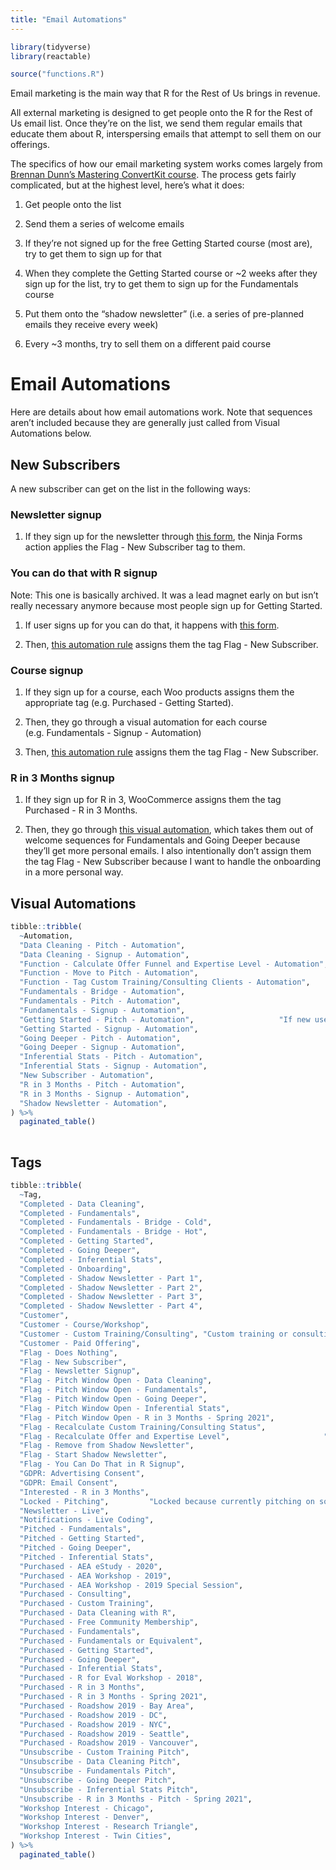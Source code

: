 ```yaml
---
title: "Email Automations"
---
```


```r
library(tidyverse)
library(reactable)

source("functions.R")
```

Email marketing is the main way that R for the Rest of Us brings in revenue.

All external marketing is designed to get people onto the R for the Rest of Us email list. Once they're on the list, we send them regular emails that educate them about R, interspersing emails that attempt to sell them on our offerings.

The specifics of how our email marketing system works comes largely from [Brennan Dunn's Mastering ConvertKit course](https://createandsell.co/courses/mastering-convertkit). The process gets fairly complicated, but at the highest level, here's what it does:

1.  Get people onto the list

2.  Send them a series of welcome emails

3.  If they're not signed up for the free Getting Started course (most are), try to get them to sign up for that

4.  When they complete the Getting Started course or \~2 weeks after they sign up for the list, try to get them to sign up for the Fundamentals course

5.  Put them onto the "shadow newsletter" (i.e. a series of pre-planned emails they receive every week)

6.  Every \~3 months, try to sell them on a different paid course

# Email Automations

Here are details about how email automations work. Note that sequences aren't included because they are generally just called from Visual Automations below.

## New Subscribers

A new subscriber can get on the list in the following ways:

### Newsletter signup

1.  If they sign up for the newsletter through [this form](https://rfortherestofus.com/wp-admin/admin.php?page=ninja-forms&form_id=3), the Ninja Forms action applies the Flag - New Subscriber tag to them.

### You can do that with R signup

Note: This one is basically archived. It was a lead magnet early on but isn't really necessary anymore because most people sign up for Getting Started.

1.  If user signs up for you can do that, it happens with [this form](https://rfortherestofus.com/wp-admin/admin.php?page=ninja-forms&form_id=4).

2.  Then, [this automation rule](https://app.convertkit.com/rules#/1977704) assigns them the tag Flag - New Subscriber.

### Course signup

1.  If they sign up for a course, each Woo products assigns them the appropriate tag (e.g. Purchased - Getting Started).

2.  Then, they go through a visual automation for each course (e.g. Fundamentals - Signup - Automation)

3.  Then, [this automation rule](https://app.convertkit.com/rules#/1977704) assigns them the tag Flag - New Subscriber.

### R in 3 Months signup

1.  If they sign up for R in 3, WooCommerce assigns them the tag Purchased - R in 3 Months.

2.  Then, they go through [this visual automation](https://app.convertkit.com/automations/618611/edit), which takes them out of welcome sequences for Fundamentals and Going Deeper because they'll get more personal emails. I also intentionally don't assign them the tag Flag - New Subscriber because I want to handle the onboarding in a more personal way.

## Visual Automations

```r
tibble::tribble(
  ~Automation,                                                                                                             ~How.Someone.Gets.On.It,                                                                                                                                                                                                                                                                                                                                                       ~What.it.Does,
  "Data Cleaning - Pitch - Automation",                                                                                        "From Function - Move to Pitch - Automation",                                                                                                                                                                                                                                                                                                                                            "Pitches them on course",
  "Data Cleaning - Signup - Automation",                                                                                              "When they purchase course on website",                                                                                                                                                                                 "Takes them off of shadow newsletter, assigns tags, recalculates offers, and adds to sequence that sends emails every week for 4 weeks after they sign up with content from course",
  "Function - Calculate Offer Funnel and Expertise Level - Automation", "Flag - Recalculate Offer and Expertise Level is added, through the New Subscriber - Automation, or when organization_size changes",                                                "It sets their available_offers custom field to all products I offer, then it goes through looking at what they’ve purchased. Each item they’ve purchased is removed from available_offers, sets next_offer as the next course they should purchase in the sequence I’ve set up (core courses, then topics courses)",
  "Function - Move to Pitch - Automation",                                                          "Locked - Pitching tag added at the end of each part of shadow newsletter",                                                                                                    "Removes user from shadow newsletter with Flag - Remove from Shadow Newsletter, based on their next_offer field, puts them in a pitch automation, at the end, it removes Locked - Pitching tag and adds Flag - Start Shadow Newsletter to put them back on that",
  "Function - Tag Custom Training/Consulting Clients - Automation",                                                                                                                               "???",                                                                                                                                                                                                                                                                                "Adds them to custom training / consulting tags based on emails that I add manually",
  "Fundamentals - Bridge - Automation",                                                                               "Added after they sign up for Getting Started with R",                                                                                             "If user has completed Getting Started, they get put into Fundamentals - Bridge - Hot, If user has NOT completed Getting Started, they get put into Fundamentals - Bridge - Cold, At the end of each Bridge sequence, user goes into Fundamentals - Pitch - Automation",
  "Fundamentals - Pitch - Automation",                                             "From Function - Move to Pitch - Automation or from Fundamentals - Bridge - Automation", "Flag - Pitch Window Open - Fundamentals added. This triggers creation of a coupon that is saved in fundamentals_coupon custom field. User goes through Fundamentals - Pitch Sequence. At end, Flag - Pitch Window Open - Fundamentals removed, Completed - Onboarding tag added and Flag- Start Shadow Newsletter tag added, putting them into shadow newsletter.",
  "Fundamentals - Signup - Automation",                                                                                              "When they purchase course on website",                                                                                                                                                                                 "Takes them off of shadow newsletter, assigns tags, recalculates offers, and adds to sequence that sends emails every week for 4 weeks after they sign up with content from course",
  "Getting Started - Pitch - Automation",                   "If new user hasn't signed up for Getting Started, they get pitched on it as part of New Subscriber - Automation",                                                                                                                                                                                                                                                                                                                                   "Pitches them on Getting Started",
  "Getting Started - Signup - Automation",                                                                                                 "User signs up for Getting Started",                                                                                                                                                                                                                                                               "Sends three emails about Getting Started course, then moves them into pitch for Fundamentals course",
  "Going Deeper - Pitch - Automation",                                                                                        "From Function - Move to Pitch - Automation",                                                                                                                                                                                                                                                                                                                                            "Pitches them on course",
  "Going Deeper - Signup - Automation",                                                                                              "When they purchase course on website",                                                                                                                                                                                 "Takes them off of shadow newsletter, assigns tags, recalculates offers, and adds to sequence that sends emails every week for 4 weeks after they sign up with content from course",
  "Inferential Stats - Pitch - Automation",                                                                                        "From Function - Move to Pitch - Automation",                                                                                                                                                                                                                                                                                                                                            "Pitches them on course",
  "Inferential Stats - Signup - Automation",                                                                                              "When they purchase course on website",                                                                                                                                                                                 "Takes them off of shadow newsletter, assigns tags, recalculates offers, and adds to sequence that sends emails every week for 4 weeks after they sign up with content from course",
  "New Subscriber - Automation",                                                                                                "Whenever new subscriber joins list",                                                                                                                                                                                                                "If they haven't signed up for Getting Started, pitches them on that. Otherwise, goes through welcome sequence then puts them on shadow newsletter.",
  "R in 3 Months - Pitch - Automation",                                                                                        "From Function - Move to Pitch - Automation",                                                                                                                                                                                                                                                                                                                                            "Pitches them on course",
  "R in 3 Months - Signup - Automation",                                                                                                      "When they sign up for R in 3",                                                                                                                                                                "Adds tags for Purchased - Getting Started, Purchased - Fundamentals, and Purchased - Going Deeper, removes from shadow newsletter. Then all emailing with participants happens directly via Gmail.",
  "Shadow Newsletter - Automation",                                                                                                    "After they complete onboarding",                                                                                                                                                                                                                                           "Adds them to appropriate shadow newsletter part. After each part, puts them into Function - Move to Pitch - Automation."
) %>% 
  paginated_table()
  


```

## Tags

```r
tibble::tribble(
  ~Tag,                                                                                                               ~Description,
  "Completed - Data Cleaning",                                                                                    "Completed Data Cleaning with R course",
  "Completed - Fundamentals",                                                                                       "Completed Fundamentals of R course",
  "Completed - Fundamentals - Bridge - Cold",                                                                 "Completed Fundamentals - Bridge - Cold visual automation",
  "Completed - Fundamentals - Bridge - Hot",                                                                  "Completed Fundamentals - Bridge - Hot visual automation",
  "Completed - Getting Started",                                                                                  "Completed Getting Started with R course",
  "Completed - Going Deeper",                                                                                     "Completed Going Deeper with R course",
  "Completed - Inferential Stats",                                                                                "Completed Inferential Stats with R course",
  "Completed - Onboarding",                                                                                    "Completed New Subscriber - Automation",
  "Completed - Shadow Newsletter - Part 1",                                                 "Completed portion of shadow newsletter in Shadow Newsletter - Automation",
  "Completed - Shadow Newsletter - Part 2",                                                 "Completed portion of shadow newsletter in Shadow Newsletter - Automation",
  "Completed - Shadow Newsletter - Part 3",                                                 "Completed portion of shadow newsletter in Shadow Newsletter - Automation",
  "Completed - Shadow Newsletter - Part 4",                                                 "Completed portion of shadow newsletter in Shadow Newsletter - Automation",
  "Customer",                                                                               "Purchased anything (including free course)",
  "Customer - Course/Workshop",                                                                               "Purchased anything (including free course)",
  "Customer - Custom Training/Consulting", "Custom training or consulting client (added through Function - Tag Custom Training/Consulting Clients Visual Automation)",
  "Customer - Paid Offering",                                                                               "Purchased anything (excluding free course)",
  "Flag - Does Nothing",                                               "Doesn't do anything, but exists for when I need to do something with a tag",
  "Flag - New Subscriber",                                                                               "Added via https://app.convertkit.com/rules",
  "Flag - Newsletter Signup",                                                                      "Added when someone signs up directly for email list",
  "Flag - Pitch Window Open - Data Cleaning",                                                                    "Added when someone is in pitch window for this course",
  "Flag - Pitch Window Open - Fundamentals",                                                                    "Added when someone is in pitch window for this course",
  "Flag - Pitch Window Open - Going Deeper",                                                                    "Added when someone is in pitch window for this course",
  "Flag - Pitch Window Open - Inferential Stats",                                                                    "Added when someone is in pitch window for this course",
  "Flag - Pitch Window Open - R in 3 Months - Spring 2021",                                                                    "Added when someone is in pitch window for this course",
  "Flag - Recalculate Custom Training/Consulting Status",                             "Added to trigger someone into Function - Tag Custom Training/Consulting Clients - Automation",
  "Flag - Recalculate Offer and Expertise Level",                     "Added to trigger someone into the Function - Calculate Offer Funnel and Expertise Level - Automation",
  "Flag - Remove from Shadow Newsletter",                                                                           "Added to remove someone from shadow newsletter",
  "Flag - Start Shadow Newsletter",                                                                 "Added to put someone into Shadow Newsletter - Automation",
  "Flag - You Can Do That in R Signup",                                                                                 "Signed up for You Can Do That in R ebook",
  "GDPR: Advertising Consent",                                                                                                               "GDPR stuff",
  "GDPR: Email Consent",                                                                                                               "GDPR stuff",
  "Interested - R in 3 Months",                                                           "Put email in on R in 3 Months page saying they were interested",
  "Locked - Pitching",         "Locked because currently pitching on some product. Added at end of each phase in Shadow Newsletter - Automation.",
  "Newsletter - Live",                                                                                  "Currently on live version of newsletter",
  "Notifications - Live Coding",                                                  "Want to be notified of live coding (signed up on Live page on website).",
  "Pitched - Fundamentals",                                                                                                   "Pitched on this course",
  "Pitched - Getting Started",                                                                                                   "Pitched on this course",
  "Pitched - Going Deeper",                                                                                                   "Pitched on this course",
  "Pitched - Inferential Stats",                                                                                                   "Pitched on this course",
  "Purchased - AEA eStudy - 2020",                                                                                                  "Purchased this offering",
  "Purchased - AEA Workshop - 2019",                                                                                                  "Purchased this offering",
  "Purchased - AEA Workshop - 2019 Special Session",                                                                                                  "Purchased this offering",
  "Purchased - Consulting",                                                                             "Purchased this offering (tag added manually)",
  "Purchased - Custom Training",                                                                                                  "Purchased this offering",
  "Purchased - Data Cleaning with R",                                                                                                  "Purchased this offering",
  "Purchased - Free Community Membership",                                                                                                  "Purchased this offering",
  "Purchased - Fundamentals",                                                                                                  "Purchased this offering",
  "Purchased - Fundamentals or Equivalent",                                         "Purchased this offering. Added because workshops are equivalent of Fundamentals.",
  "Purchased - Getting Started",                                                                                                  "Purchased this offering",
  "Purchased - Going Deeper",                                                                                                  "Purchased this offering",
  "Purchased - Inferential Stats",                                                                                                  "Purchased this offering",
  "Purchased - R for Eval Workshop - 2018",                                                                                                  "Purchased this offering",
  "Purchased - R in 3 Months",                                                                                                  "Purchased this offering",
  "Purchased - R in 3 Months - Spring 2021",                                                                                                  "Purchased this offering",
  "Purchased - Roadshow 2019 - Bay Area",                                                                                                  "Purchased this offering",
  "Purchased - Roadshow 2019 - DC",                                                                                                  "Purchased this offering",
  "Purchased - Roadshow 2019 - NYC",                                                                                                  "Purchased this offering",
  "Purchased - Roadshow 2019 - Seattle",                                                                                                  "Purchased this offering",
  "Purchased - Roadshow 2019 - Vancouver",                                                                                                  "Purchased this offering",
  "Unsubscribe - Custom Training Pitch",                                                                                                  "Unsubscribed from pitch",
  "Unsubscribe - Data Cleaning Pitch",                                                                                                  "Unsubscribed from pitch",
  "Unsubscribe - Fundamentals Pitch",                                                                                                  "Unsubscribed from pitch",
  "Unsubscribe - Going Deeper Pitch",                                                                                                  "Unsubscribed from pitch",
  "Unsubscribe - Inferential Stats Pitch",                                                                                                  "Unsubscribed from pitch",
  "Unsubscribe - R in 3 Months - Pitch - Spring 2021",                                                                                                  "Unsubscribed from pitch",
  "Workshop Interest - Chicago",                                                                                      "Interested in workshop in this city",
  "Workshop Interest - Denver",                                                                                      "Interested in workshop in this city",
  "Workshop Interest - Research Triangle",                                                                                      "Interested in workshop in this city",
  "Workshop Interest - Twin Cities",                                                                                      "Interested in workshop in this city"
) %>% 
  paginated_table()

```

